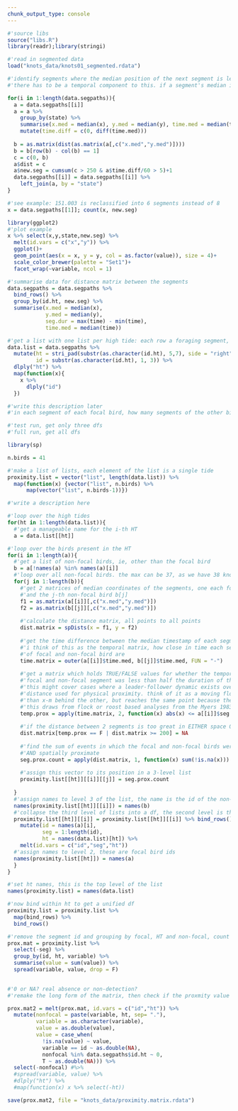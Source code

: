 ```yaml
---
chunk_output_type: console
---
```

```r
#'source libs
source("libs.R")
library(readr);library(stringi)
```

```r
#'read in segmented data
load("knots_data/knots01_segmented.rdata")
```

```r
#'identify segments where the median position of the next segment is less than 250m away, and assign a new segment number.
#'there has to be a temporal component to this. if a segment's median is > 5mins from the prev segment median, AND if the proximity criterion is satisfied, count a new segments

for(i in 1:length(data.segpaths)){
  a = data.segpaths[[i]]
  a = a %>% 
    group_by(state) %>% 
    summarise(x.med = median(x), y.med = median(y), time.med = median(time)) %>% 
    mutate(time.diff = c(0, diff(time.med)))
  
  b = as.matrix(dist(as.matrix(a[,c("x.med","y.med")])))
  b = b[row(b) - col(b) == 1]
  c = c(0, b)
  a$dist = c
  a$new.seg = cumsum(c > 250 & a$time.diff/60 > 5)+1
  data.segpaths[[i]] = data.segpaths[[i]] %>% 
    left_join(a, by = "state")
}

#'see example: 151.003 is reclassified into 6 segments instead of 8
x = data.segpaths[[1]]; count(x, new.seg)

library(ggplot2)
#'plot example
x %>% select(x,y,state,new.seg) %>% 
  melt(id.vars = c("x","y")) %>% 
  ggplot()+
  geom_point(aes(x = x, y = y, col = as.factor(value)), size = 4)+
  scale_color_brewer(palette = "Set1")+
  facet_wrap(~variable, ncol = 1)
```

```r
#'summarise data for distance matrix between the segments
data.segpaths = data.segpaths %>% 
  bind_rows() %>% 
  group_by(id.ht, new.seg) %>% 
  summarise(x.med = median(x),
            y.med = median(y),
            seg.dur = max(time) - min(time),
            time.med = median(time))
```

```r
#'get a list with one list per high tide: each row a foraging segment, two columns for coordinates, and one matrix per id
data.list = data.segpaths %>% 
  mutate(ht = stri_pad(substr(as.character(id.ht), 5,7), side = "right", width = 3, pad = "0"),
         id = substr(as.character(id.ht), 1, 3)) %>% 
  dlply("ht") %>% 
  map(function(x){
    x %>% 
      dlply("id")
  })
```

```r
#'write this description later
#'in each segment of each focal bird, how many segments of the other bird(s) was(ere) within 250m and within half the segment duration?

#'test run, get only three dfs
#'full run, get all dfs

library(sp)

n.birds = 41

#'make a list of lists, each element of the list is a single tide
proximity.list = vector("list", length(data.list)) %>% 
  map(function(x) {vector("list", n.birds) %>% 
      map(vector("list", n.birds-1))})
```

```r
#'write a description here

#'loop over the high tides
for(ht in 1:length(data.list)){
  #'get a manageable name for the i-th HT
  a = data.list[[ht]]

#'loop over the birds present in the HT
for(i in 1:length(a)){
  #'get a list of non-focal birds, ie, other than the focal bird
  b = a[!names(a) %in% names(a)[i]]
  #'loop over all non-focal birds. the max can be 37, as we have 38 knots in batch 1
  for(j in 1:length(b)){
    #'get 2 matrices of median coordinates of the segments, one each for the focal bird a[i]
    #'and the j-th non-focal bird b[j]
    f1 = as.matrix(a[[i]][,c("x.med","y.med")])
    f2 = as.matrix(b[[j]][,c("x.med","y.med")])
    
    #'calculate the distance matrix, all points to all points
    dist.matrix = spDists(x = f1, y = f2)
    
    #'get the time difference between the median timestamp of each segment
    #'i think of this as the temporal matrix, how close in time each segment
    #'of focal and non-focal bird are
    time.matrix = outer(a[[i]]$time.med, b[[j]]$time.med, FUN = "-")
    
    #'get a matrix which holds TRUE/FALSE values for whether the temporal difference between
    #'focal and non-focal segment was less than half the duration of the focal segment.
    #'this might cover cases where a leader-follower dynamic exists over a range longer than the
    #'distance used for physical proximity. think of it as a moving flock where one bird is more
    #'than x-m behind the other, but reaches the same point because they're associated in the flock.
    #'this draws from flock or roost based analyses from the Myers 1983 and Colwell-Conklin 2007 papers
    temp.prox = apply(time.matrix, 2, function(x) abs(x) <= a[[i]]$seg.dur/2)
    
    #'if the distance between 2 segments is too great in EITHER space OR time, assign an NA
    dist.matrix[temp.prox == F | dist.matrix >= 200] = NA
    
    #'find the sum of events in which the focal and non-focal birds were BOTH temporally
    #'AND spatially proximate
    seg.prox.count = apply(dist.matrix, 1, function(x) sum(!is.na(x)))
    
    #'assign this vector to its position in a 3-level list
    proximity.list[[ht]][[i]][[j]] = seg.prox.count
    
  }
  #'assign names to level 3 of the list, the name is the id of the non-focal bird
  names(proximity.list[[ht]][[i]]) = names(b)
  #'collapse the third level of lists into a df, the second level is the id of the focal bird
  proximity.list[[ht]][[i]] = proximity.list[[ht]][[i]] %>% bind_rows() %>% 
    mutate(id = names(a)[i],
           seg = 1:length(id),
           ht = names(data.list)[ht]) %>% 
    melt(id.vars = c("id","seg","ht"))
  #'assign names to level 2, these are focal bird ids
  names(proximity.list[[ht]]) = names(a)
  }
}

#'set ht names, this is the top level of the list
names(proximity.list) = names(data.list)
```

```r
#'now bind within ht to get a unified df
proximity.list = proximity.list %>% 
  map(bind_rows) %>% 
  bind_rows()
```

```r
#'remove the segment id and grouping by focal, HT and non-focal, count the number of interactions, assigning NA where there is both no data and where no interactions occurred. this is dealt with in the next
prox.mat = proximity.list %>% 
  select(-seg) %>% 
  group_by(id, ht, variable) %>% 
  summarise(value = sum(value)) %>% 
  spread(variable, value, drop = F)
 
```

```r
#'0 or NA? real absence or non-detection?
#'remake the long form of the matrix, then check if the proxmity value is NA, then check if the nonfocal bird is present in the segmented paths, then assign the value, 0, or NA, remove the nonfocal column, spread the data by var, value, then split the df by high tide, then remove the ht id

prox.mat2 = melt(prox.mat, id.vars = c("id","ht")) %>% 
  mutate(nonfocal = paste(variable, ht, sep= "."),
         variable = as.character(variable),
         value = as.double(value),
         value = case_when(
           !is.na(value) ~ value,
           variable == id ~ as.double(NA),
           nonfocal %in% data.segpaths$id.ht ~ 0,
           T ~ as.double(NA))) %>% 
  select(-nonfocal) #%>% 
  #spread(variable, value) %>% 
  #dlply("ht") %>% 
  #map(function(x) x %>% select(-ht))
```

```r
save(prox.mat2, file = "knots_data/proximity.matrix.rdata")
```

